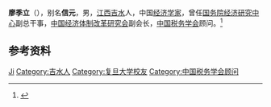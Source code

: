 '''廖季立'''（{{bd|1915年||1993年|12月14日|}}），别名'''信元'''，男，[[江西|江西]][[吉水|吉水]]人，中国[[经济学家|经济学家]]，曾任[[国务院经济研究中心|国务院经济研究中心]]副总干事，[[中国经济体制改革研究会|中国经济体制改革研究会]]副会长，[[中国税务学会|中国税务学会]]顾问。<ref>{{Cite book|title=当代中国社会科学手册|author=汝信，易克信主编|publisher=社会科学文献出版社|year=1988|isbn=|location=北京|pages=}}</ref>

== 参考资料 ==
{{reflist}}

{{Navboxes
| title  = 廖季立在[[中国税务学会|中国税务学会]]的职务
| list1  =
{{中国税务学会第一届理事会}}
{{中国税务学会第二届理事会}}
}}

{{Authority control}}
{{DEFAULTSORT:Liao廖}}
[[Category:廖姓|Ji]]
[[Category:吉水人|Category:吉水人]]
[[Category:复旦大学校友|Category:复旦大学校友]]
[[Category:中国税务学会顾问|Category:中国税务学会顾问]]

{{中国人物小作品}}